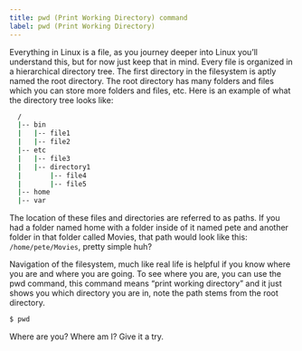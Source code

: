 ```yaml
---
title: pwd (Print Working Directory) command
label: pwd (Print Working Directory)
---
```


Everything in Linux is a file, as you journey deeper into Linux you’ll understand this, but for now just keep that in mind. Every file is organized in a hierarchical directory tree. The first directory in the filesystem is aptly named the root directory. The root directory has many folders and files which you can store more folders and files, etc. Here is an example of what the directory tree looks like:

```bash
  /
  |-- bin
  |   |-- file1
  |   |-- file2
  |-- etc
  |   |-- file3
  |   |-- directory1
  |       |-- file4
  |       |-- file5
  |-- home
  |-- var
```

The location of these files and directories are referred to as paths. If you had a folder named home with a folder inside of it named pete and another folder in that folder called Movies, that path would look like this: `/home/pete/Movies`, pretty simple huh?

Navigation of the filesystem, much like real life is helpful if you know where you are and where you are going. To see where you are, you can use the pwd command, this command means “print working directory” and it just shows you which directory you are in, note the path stems from the root directory.

```bash
$ pwd
```

Where are you? Where am I? Give it a try.

